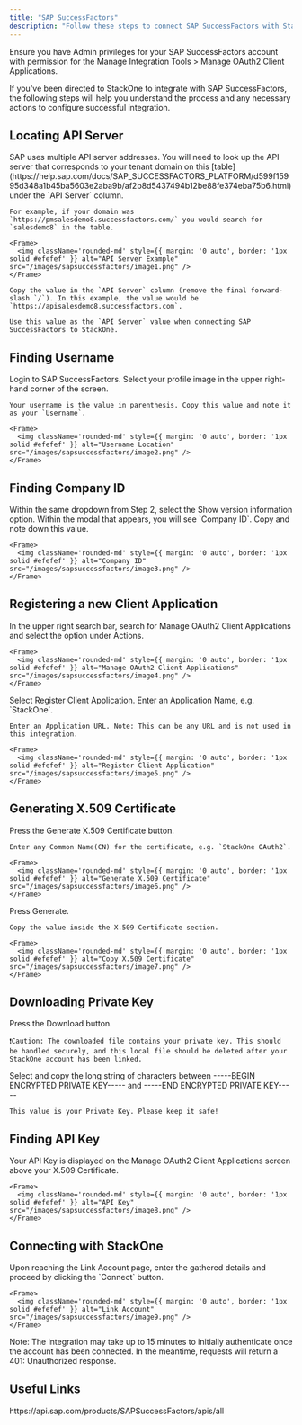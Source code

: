 ```yaml
---
title: "SAP SuccessFactors"
description: "Follow these steps to connect SAP SuccessFactors with StackOne Hub successfully."
---
```



<Warning>
  Ensure you have Admin privileges for your SAP SuccessFactors account with permission for the Manage Integration Tools > Manage OAuth2 Client Applications.
</Warning>

If you've been directed to StackOne to integrate with SAP SuccessFactors, the following steps will help you understand the process and any necessary actions to configure successful integration.

## Locating API Server

<Steps>
  <Step title="Find the API Server">
    SAP uses multiple API server addresses. You will need to look up the API server that corresponds to your tenant domain on this [table](https://help.sap.com/docs/SAP_SUCCESSFACTORS_PLATFORM/d599f15995d348a1b45ba5603e2aba9b/af2b8d5437494b12be88fe374eba75b6.html) under the `API Server` column.

    For example, if your domain was `https://pmsalesdemo8.successfactors.com/` you would search for `salesdemo8` in the table.

    <Frame>
      <img className='rounded-md' style={{ margin: '0 auto', border: '1px solid #efefef' }} alt="API Server Example" src="/images/sapsuccessfactors/image1.png" />
    </Frame>

    Copy the value in the `API Server` column (remove the final forward-slash `/`). In this example, the value would be `https://apisalesdemo8.successfactors.com`.

    Use this value as the `API Server` value when connecting SAP SuccessFactors to StackOne.
  </Step>
</Steps>

## Finding Username

<Steps>
  <Step title="Login to SAP SuccessFactors">
    Login to SAP SuccessFactors.
  </Step>

  <Step title="Locate Your Username">
    Select your profile image in the upper right-hand corner of the screen.

    Your username is the value in parenthesis. Copy this value and note it as your `Username`.

    <Frame>
      <img className='rounded-md' style={{ margin: '0 auto', border: '1px solid #efefef' }} alt="Username Location" src="/images/sapsuccessfactors/image2.png" />
    </Frame>
  </Step>
</Steps>

## Finding Company ID

<Steps>
  <Step title="Show Version Information">
    Within the same dropdown from Step 2, select the Show version information option.
  </Step>

  <Step title="Locate Company ID">
    Within the modal that appears, you will see `Company ID`. Copy and note down this value.

    <Frame>
      <img className='rounded-md' style={{ margin: '0 auto', border: '1px solid #efefef' }} alt="Company ID" src="/images/sapsuccessfactors/image3.png" />
    </Frame>
  </Step>
</Steps>

## Registering a new Client Application

<Steps>
  <Step title="Search for Manage OAuth2 Client Applications">
    In the upper right search bar, search for Manage OAuth2 Client Applications and select the option under Actions.

    <Frame>
      <img className='rounded-md' style={{ margin: '0 auto', border: '1px solid #efefef' }} alt="Manage OAuth2 Client Applications" src="/images/sapsuccessfactors/image4.png" />
    </Frame>
  </Step>

  <Step title="Register Client Application">
    Select Register Client Application.
  </Step>

  <Step title="Enter Application Details">
    Enter an Application Name, e.g. `StackOne`.

    Enter an Application URL. Note: This can be any URL and is not used in this integration.

    <Frame>
      <img className='rounded-md' style={{ margin: '0 auto', border: '1px solid #efefef' }} alt="Register Client Application" src="/images/sapsuccessfactors/image5.png" />
    </Frame>
  </Step>
</Steps>

## Generating X.509 Certificate

<Steps>
  <Step title="Generate X.509 Certificate">
    Press the Generate X.509 Certificate button.

    Enter any Common Name(CN) for the certificate, e.g. `StackOne OAuth2`.

    <Frame>
      <img className='rounded-md' style={{ margin: '0 auto', border: '1px solid #efefef' }} alt="Generate X.509 Certificate" src="/images/sapsuccessfactors/image6.png" />
    </Frame>
  </Step>

  <Step title="Copy the Certificate">
    Press Generate.

    Copy the value inside the X.509 Certificate section.

    <Frame>
      <img className='rounded-md' style={{ margin: '0 auto', border: '1px solid #efefef' }} alt="Copy X.509 Certificate" src="/images/sapsuccessfactors/image7.png" />
    </Frame>
  </Step>
</Steps>

## Downloading Private Key

<Steps>
  <Step title="Download Private Key">
    Press the Download button.

    ❗Caution: The downloaded file contains your private key. This should be handled securely, and this local file should be deleted after your StackOne account has been linked.
  </Step>

  <Step title="Copy the Private Key">
    Select and copy the long string of characters between -----BEGIN ENCRYPTED PRIVATE KEY----- and -----END ENCRYPTED PRIVATE KEY-----

    This value is your Private Key. Please keep it safe!
  </Step>
</Steps>

## Finding API Key

<Steps>
  <Step title="Locate API Key">
    Your API Key is displayed on the Manage OAuth2 Client Applications screen above your X.509 Certificate.

    <Frame>
      <img className='rounded-md' style={{ margin: '0 auto', border: '1px solid #efefef' }} alt="API Key" src="/images/sapsuccessfactors/image8.png" />
    </Frame>
  </Step>
</Steps>

## Connecting with StackOne

<Steps>
  <Step title="Enter the Details">
    Upon reaching the Link Account page, enter the gathered details and proceed by clicking the `Connect` button.

    <Frame>
      <img className='rounded-md' style={{ margin: '0 auto', border: '1px solid #efefef' }} alt="Link Account" src="/images/sapsuccessfactors/image9.png" />
    </Frame>
  </Step>
</Steps>

<Note>
Note: The integration may take up to 15 minutes to initially authenticate once the account has been connected. In the meantime, requests will return a 401: Unauthorized response.
</Note>

<IntegrationFooter />

## Useful Links
<Card title="API Reference" icon="link" href="https://api.sap.com/products/SAPSuccessFactors/apis/all">
    https://api.sap.com/products/SAPSuccessFactors/apis/all
</Card>